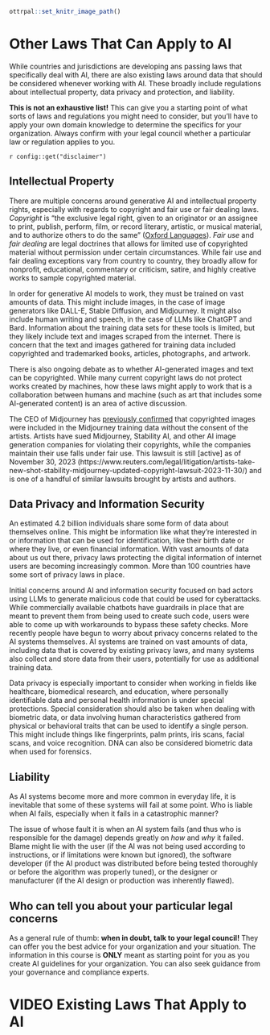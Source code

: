 
```r
ottrpal::set_knitr_image_path()
```

# Other Laws That Can Apply to AI

While countries and jurisdictions are developing ans passing laws that specifically deal with AI, there are also existing laws around data that should be considered whenever working with AI. These broadly include regulations about intellectual property, data privacy and protection, and liability.

**This is not an exhaustive list!** This can give you a starting point of what sorts of laws and regulations you might need to consider, but you'll have to apply your own domain knowledge to determine the specifics for your organization. Always confirm with your legal council whether a particular law or regulation applies to you.

<div class = disclaimer>
`r config::get("disclaimer")`
</div>

## Intellectual Property

There are multiple concerns around generative AI and intellectual property rights, especially with regards to copyright and fair use or fair dealing laws. _Copyright_ is "the exclusive legal right, given to an originator or an assignee to print, publish, perform, film, or record literary, artistic, or musical material, and to authorize others to do the same" ([Oxford Languages](https://languages.oup.com/google-dictionary-en/)). _Fair use_ and _fair dealing_ are legal doctrines that allows for limited use of copyrighted material without permission under certain circumstances. While fair use and fair dealing exceptions vary from country to country, they broadly allow for nonprofit, educational, commentary or criticism, satire, and highly creative works to sample copyrighted material. 

In order for generative AI models to work, they must be trained on vast amounts of data. This might include images, in the case of image generators like DALL-E, Stable Diffusion, and Midjourney. It might also include human writing and speech, in the case of LLMs like ChatGPT and Bard. Information about the training data sets for these tools is limited, but they likely include text and images scraped from the internet. There is concern that the text and images gathered for training data included copyrighted and trademarked books, articles, photographs, and artwork. 

There is also ongoing debate as to whether AI-generated images and text can be copyrighted. While many current copyright laws do not protect works created by machines, how these laws might apply to work that is a collaboration between humans and machine (such as art that includes some AI-generated content) is an area of active discussion.

:::{.example}
The CEO of Midjourney has [previously confirmed](https://www.forbes.com/sites/robsalkowitz/2022/09/16/midjourney-founder-david-holz-on-the-impact-of-ai-on-art-imagination-and-the-creative-economy/?sh=141343b62d2b) that copyrighted images were included in the Midjourney training data without the consent of the artists. Artists have sued Midjourney, Stability AI, and other AI image generation companies for violating their copyrights, while the companies maintain their use falls under fair use. This lawsuit is still [active] as of November 30, 2023 (https://www.reuters.com/legal/litigation/artists-take-new-shot-stability-midjourney-updated-copyright-lawsuit-2023-11-30/) and is one of a handful of similar lawsuits brought by artists and authors.
:::

## Data Privacy and Information Security

An estimated 4.2 billion individuals share some form of data about themselves online. This might be information like what they're interested in or information that can be used for identification, like their birth date or where they live, or even financial information. With vast amounts of data about us out there, privacy laws protecting the digital information of internet users are becoming increasingly common. More than 100 countries have some sort of privacy laws in place.

Initial concerns around AI and information security focused on bad actors using LLMs to generate malicious code that could be used for cyberattacks. While commercially available chatbots have guardrails in place that are meant to prevent them from being used to create such code, users were able to come up with workarounds to bypass these safety checks. More recently people have begun to worry about privacy concerns related to the AI systems themselves. AI systems are trained on vast amounts of data, including data that is covered by existing privacy laws, and many systems also collect and store data from their users, potentially for use as additional training data. 

Data privacy is especially important to consider when working in fields like healthcare, biomedical research, and education, where personally identifiable data and personal health information is under special protections. Special consideration should also be taken when dealing with biometric data, or data involving human characteristics gathered from physical or behavioral traits that can be used to identify a single person. This might include things like fingerprints, palm prints, iris scans, facial scans, and voice recognition. DNA can also be considered biometric data when used for forensics.

## Liability

As AI systems become more and more common in everyday life, it is inevitable that some of these systems will fail at some point. Who is liable when AI fails, especially when it fails in a catastrophic manner?

The issue of whose fault it is when an AI system fails (and thus who is responsible for the damage) depends greatly on _how_ and _why_ it failed. Blame might lie with the user (if the AI was not being used according to instructions, or if limitations were known but ignored), the software developer (if the AI product was distributed before being tested thoroughly or before the algorithm was properly tuned), or the designer or manufacturer (if the AI design or production was inherently flawed). 

## Who can tell you about your particular legal concerns

As a general rule of thumb: **when in doubt, talk to your legal council!** They can offer you the best advice for your organization and your situation. The information in this course is **ONLY** meant as starting point for you as you create AI guidelines for your organization. You can also seek guidance from your governance and compliance experts.

# VIDEO Existing Laws That Apply to AI

